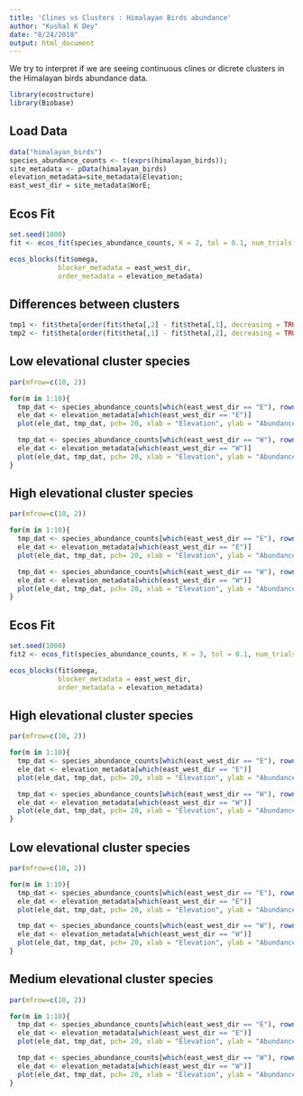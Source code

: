 ```yaml
---
title: 'Clines vs Clusters : Himalayan Birds abundance'
author: "Kushal K Dey"
date: "8/24/2018"
output: html_document
---
```


We try to interpret if we are seeing continuous clines or dicrete clusters in the
Himalayan birds abundance data.

```r
library(ecostructure)
library(Biobase)
```

## Load Data

```r
data("himalayan_birds")
species_abundance_counts <- t(exprs(himalayan_birds));
site_metadata <- pData(himalayan_birds)
elevation_metadata=site_metadata$Elevation;
east_west_dir = site_metadata$WorE;
```

## Ecos Fit

```r
set.seed(1000)
fit <- ecos_fit(species_abundance_counts, K = 2, tol = 0.1, num_trials = 10)
```

```r
ecos_blocks(fit$omega,
            blocker_metadata = east_west_dir,
            order_metadata = elevation_metadata)
```

## Differences between clusters 

```r
tmp1 <- fit$theta[order(fit$theta[,2] - fit$theta[,1], decreasing = TRUE)[1:10],]
tmp2 <- fit$theta[order(fit$theta[,1] - fit$theta[,2], decreasing = TRUE)[1:10],]
```

## Low elevational cluster species 

```r
par(mfrow=c(10, 2))

for(m in 1:10){
  tmp_dat <- species_abundance_counts[which(east_west_dir == "E"), rownames(tmp1)[m]]
  ele_dat <- elevation_metadata[which(east_west_dir == "E")]
  plot(ele_dat, tmp_dat, pch= 20, xlab = "Elevation", ylab = "Abundance", cex = 1.5)

  tmp_dat <- species_abundance_counts[which(east_west_dir == "W"), rownames(tmp1)[m]]
  ele_dat <- elevation_metadata[which(east_west_dir == "W")]
  plot(ele_dat, tmp_dat, pch= 20, xlab = "Elevation", ylab = "Abundance", cex = 1.5)
}

```

## High elevational cluster species 

```r
par(mfrow=c(10, 2))

for(m in 1:10){
  tmp_dat <- species_abundance_counts[which(east_west_dir == "E"), rownames(tmp2)[m]]
  ele_dat <- elevation_metadata[which(east_west_dir == "E")]
  plot(ele_dat, tmp_dat, pch= 20, xlab = "Elevation", ylab = "Abundance", cex = 1.5)

  tmp_dat <- species_abundance_counts[which(east_west_dir == "W"), rownames(tmp2)[m]]
  ele_dat <- elevation_metadata[which(east_west_dir == "W")]
  plot(ele_dat, tmp_dat, pch= 20, xlab = "Elevation", ylab = "Abundance", cex = 1.5)
}

```

## Ecos Fit

```r
set.seed(1000)
fit2 <- ecos_fit(species_abundance_counts, K = 3, tol = 0.1, num_trials = 10)
```

```r
ecos_blocks(fit$omega,
            blocker_metadata = east_west_dir,
            order_metadata = elevation_metadata)
```

## High elevational cluster species 

```r
par(mfrow=c(10, 2))

for(m in 1:10){
  tmp_dat <- species_abundance_counts[which(east_west_dir == "E"), rownames(fit2$theta[order(fit2$theta[,1], decreasing = TRUE)[1:10],])[m]]
  ele_dat <- elevation_metadata[which(east_west_dir == "E")]
  plot(ele_dat, tmp_dat, pch= 20, xlab = "Elevation", ylab = "Abundance", cex = 1.5)

  tmp_dat <- species_abundance_counts[which(east_west_dir == "W"), rownames(fit2$theta[order(fit2$theta[,1], decreasing = TRUE)[1:10],])[m]]
  ele_dat <- elevation_metadata[which(east_west_dir == "W")]
  plot(ele_dat, tmp_dat, pch= 20, xlab = "Elevation", ylab = "Abundance", cex = 1.5)
}

```

## Low elevational cluster species 

```r
par(mfrow=c(10, 2))

for(m in 1:10){
  tmp_dat <- species_abundance_counts[which(east_west_dir == "E"), rownames(fit2$theta[order(fit2$theta[,2], decreasing = TRUE)[1:10],])[m]]
  ele_dat <- elevation_metadata[which(east_west_dir == "E")]
  plot(ele_dat, tmp_dat, pch= 20, xlab = "Elevation", ylab = "Abundance", cex = 1.5)

  tmp_dat <- species_abundance_counts[which(east_west_dir == "W"), rownames(fit2$theta[order(fit2$theta[,2], decreasing = TRUE)[1:10],])[m]]
  ele_dat <- elevation_metadata[which(east_west_dir == "W")]
  plot(ele_dat, tmp_dat, pch= 20, xlab = "Elevation", ylab = "Abundance", cex = 1.5)
}

```


## Medium elevational cluster species 

```r
par(mfrow=c(10, 2))

for(m in 1:10){
  tmp_dat <- species_abundance_counts[which(east_west_dir == "E"), rownames(fit2$theta[order(fit2$theta[,3], decreasing = TRUE)[1:10],])[m]]
  ele_dat <- elevation_metadata[which(east_west_dir == "E")]
  plot(ele_dat, tmp_dat, pch= 20, xlab = "Elevation", ylab = "Abundance", cex = 1.5)

  tmp_dat <- species_abundance_counts[which(east_west_dir == "W"), rownames(fit2$theta[order(fit2$theta[,3], decreasing = TRUE)[1:10],])[m]]
  ele_dat <- elevation_metadata[which(east_west_dir == "W")]
  plot(ele_dat, tmp_dat, pch= 20, xlab = "Elevation", ylab = "Abundance", cex = 1.5)
}

```
